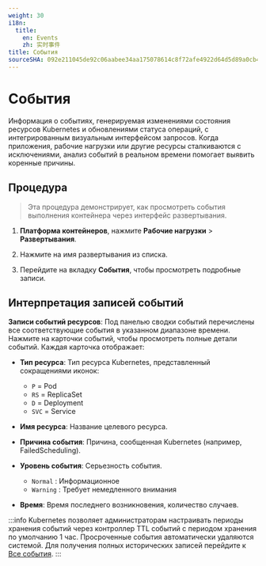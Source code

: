 ```yaml
---
weight: 30
i18n:
  title:
    en: Events
    zh: 实时事件
title: События
sourceSHA: 092e211045de92c06aabee34aa175078614c8f72afe4922d64d5d89a0cb4a7ba
---
```


# События

Информация о событиях, генерируемая изменениями состояния ресурсов Kubernetes и обновлениями статуса операций, с интегрированным визуальным интерфейсом запросов. Когда приложения, рабочие нагрузки или другие ресурсы сталкиваются с исключениями, анализ событий в реальном времени помогает выявить коренные причины.

## Процедура

> Эта процедура демонстрирует, как просмотреть события выполнения контейнера через интерфейс развертывания.

1. **Платформа контейнеров**, нажмите **Рабочие нагрузки** > **Развертывания**.

2. Нажмите на имя развертывания из списка.

3. Перейдите на вкладку **События**, чтобы просмотреть подробные записи.

## Интерпретация записей событий

**Записи событий ресурсов**: Под панелью сводки событий перечислены все соответствующие события в указанном диапазоне времени. Нажмите на карточки событий, чтобы просмотреть полные детали событий. Каждая карточка отображает:

- **Тип ресурса**: Тип ресурса Kubernetes, представленный сокращениями иконок:
  - `P` = Pod
  - `RS` = ReplicaSet
  - `D` = Deployment
  - `SVC` = Service

- **Имя ресурса**: Название целевого ресурса.

- **Причина события**: Причина, сообщенная Kubernetes (например, FailedScheduling).

- **Уровень события**: Серьезность события.
  - `Normal` : Информационное
  - `Warning` : Требует немедленного внимания

- **Время**: Время последнего возникновения, количество случаев.

:::info
Kubernetes позволяет администраторам настраивать периоды хранения событий через контроллер TTL событий с периодом хранения по умолчанию 1 час. Просроченные события автоматически удаляются системой. Для получения полных исторических записей перейдите к [Все события](../../../../observability/event/event.mdx).
:::
